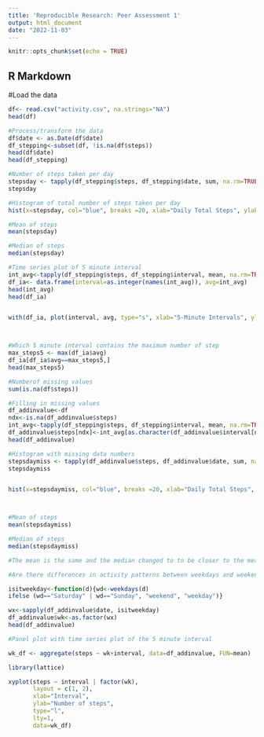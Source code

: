```yaml
---
title: 'Reproducible Research: Peer Assessment 1'
output: html_document
date: "2022-11-03"
---
```


```r
knitr::opts_chunk$set(echo = TRUE)
```

## R Markdown

#Load the data
```r
df<- read.csv("activity.csv", na.strings="NA")
head(df)

#Process/transform the data
df$date <- as.Date(df$date)
df_stepping<-subset(df, !is.na(df$steps))
head(df$date)
head(df_stepping)

#Number of steps taken per day
stepsday <- tapply(df_stepping$steps, df_stepping$date, sum, na.rm=TRUE, simplify =T)
stepsday

#Histogram of total number of steps taken per day
hist(x=stepsday, col="blue", breaks =20, xlab="Daily Total Steps", ylab="Frequency", main="The Distribuation of Daily Total Steps")

#Mean of steps
mean(stepsday)

#Median of steps
median(stepsday)

#Time series plot of 5 minute interval
int_avg<-tapply(df_stepping$steps, df_stepping$interval, mean, na.rm=TRUE, simplify=T)
df_ia<- data.frame(interval=as.integer(names(int_avg)), avg=int_avg)
head(int_avg)
head(df_ia)


with(df_ia, plot(interval, avg, type="s", xlab="5-Minute Intervals", ylab="Average Steps in the Interval Across All Days"))



#Which 5 minute interval contains the maximum number of step
max_steps5 <- max(df_ia$avg)
df_ia[df_ia$avg==max_steps5,]
head(max_steps5)

#Numberof missing values
sum(is.na(df$steps))

#Filling in missing values
df_addinvalue<-df
ndx<-is.na(df_addinvalue$steps)
int_avg<-tapply(df_stepping$steps, df_stepping$interval, mean, na.rm=TRUE, simplify=T)
df_addinvalue$steps[ndx]<-int_avg[as.character(df_addinvalue$interval[ndx])]
head(df_addinvalue)

#Histogram with missing data numbers
stepsdaymiss <- tapply(df_addinvalue$steps, df_addinvalue$date, sum, na.rm=TRUE, simplify =T)
stepsdaymiss


hist(x=stepsdaymiss, col="blue", breaks =20, xlab="Daily Total Steps", ylab="Frequency", main="The Distribuation of Daily Total Steps")



#Mean of steps
mean(stepsdaymiss)

#Median of steps
median(stepsdaymiss)

#The mean is the same and the median changed to to be closer to the mean

#Are there differences in activity patterns between weekdays and weekends?

isitweekday<-function(d){wd<-weekdays(d) 
ifelse (wd=="Saturday" | wd=="Sunday", "weekend", "weekday")}

wx<-sapply(df_addinvalue$date, isitweekday)
df_addinvalue$wk<-as.factor(wx)
head(df_addinvalue)

#Panel plot with time series plot of the 5 minute interval

wk_df <- aggregate(steps ~ wk+interval, data=df_addinvalue, FUN=mean)

library(lattice)

xyplot(steps ~ interval | factor(wk),
       layout = c(1, 2),
       xlab="Interval",
       ylab="Number of steps",
       type="l",
       lty=1,
       data=wk_df)
       
```       



